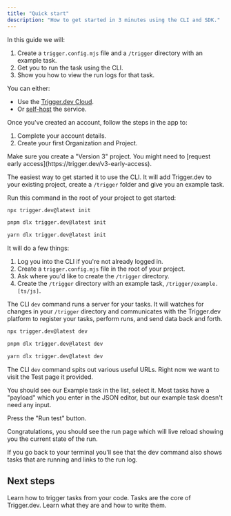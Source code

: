 ```yaml
---
title: "Quick start"
description: "How to get started in 3 minutes using the CLI and SDK."
---
```


In this guide we will:

1. Create a `trigger.config.mjs` file and a `/trigger` directory with an example task.
2. Get you to run the task using the CLI.
3. Show you how to view the run logs for that task.

<Steps titleSize="h3">

<Step title="Create a Trigger.dev account">

You can either:

- Use the [Trigger.dev Cloud](https://cloud.trigger.dev).
- Or [self-host](/v3/open-source-self-hosting) the service.

</Step>

<Step title="Create your first project">

Once you've created an account, follow the steps in the app to:

1. Complete your account details.
2. Create your first Organization and Project.

<Warning>
  Make sure you create a "Version 3" project. You might need to [request early
  access](https://trigger.dev/v3-early-access).
</Warning>

</Step>

<Step title="Run the CLI `init` command">

The easiest way to get started it to use the CLI. It will add Trigger.dev to your existing project, create a `/trigger` folder and give you an example task.

Run this command in the root of your project to get started:

<CodeGroup>

```bash npm
npx trigger.dev@latest init
```

```bash pnpm
pnpm dlx trigger.dev@latest init
```

```bash yarn
yarn dlx trigger.dev@latest init
```

</CodeGroup>

It will do a few things:

1. Log you into the CLI if you're not already logged in.
2. Create a `trigger.config.mjs` file in the root of your project.
3. Ask where you'd like to create the `/trigger` directory.
4. Create the `/trigger` directory with an example task, `/trigger/example.[ts/js]`.

</Step>

<Step title="Run the CLI `dev` command">

The CLI `dev` command runs a server for your tasks. It will watches for changes in your `/trigger` directory and communicates with the Trigger.dev platform to register your tasks, perform runs, and send data back and forth.

<CodeGroup>

```bash npm
npx trigger.dev@latest dev
```

```bash pnpm
pnpm dlx trigger.dev@latest dev
```

```bash yarn
yarn dlx trigger.dev@latest dev
```

</CodeGroup>

</Step>

<Step title="Perform a run test using the dashboard">

The CLI `dev` command spits out various useful URLs. Right now we want to visit the Test page it provided.

You should see our Example task in the list, select it. Most tasks have a "payload" which you enter in the JSON editor, but our example task doesn't need any input.

Press the "Run test" button.

</Step>

<Step title="View your run">

Congratulations, you should see the run page which will live reload showing you the current state of the run.

If you go back to your terminal you'll see that the dev command also shows tasks that are running and links to the run log.

</Step>

</Steps>

## Next steps

<CardGroup>
  <Card title="How to trigger your tasks" icon="bolt" href="/v3/triggering">
    Learn how to trigger tasks from your code.
  </Card>
  <Card title="Writing tasks" icon="wand-magic-sparkles" href="/v3/tasks-overview">
    Tasks are the core of Trigger.dev. Learn what they are and how to write them.
  </Card>
</CardGroup>
